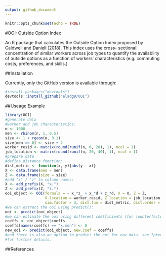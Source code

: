 ```yaml
---
output: github_document
---
```


```r
knitr::opts_chunk$set(echo = TRUE)
```

#OOI: Outside Option Index

An R package that calculates the Outside Option Index proposed by Caldwell and Danieli (2018). This index uses the cross- sectional concentration of similar workers across job types to quantify the availability of outside options as a function of workers’ characteristics (e.g. commuting costs, preferences, and skills.)


##Installation

Currently, only the GitHub version is available through:
```r
#install.packages("devtools")
devtools::install_github("eladg9/OOI")
```

##Useage Example

```r
library(OOI)
#generate data
#worker and job characteristics:
n <- 1000
men <- rbinom(n, 1, 0.5)
size <- 1 + rgeom(n, 0.1) 
size[men == 0] <- size + 2
worker_resid <- matrix(round(runif(n, 0, 20), 1), ncol = 1)
job_location <- matrix(round(runif(n, 20, 40), 1), ncol = 1)
#prepare data
#define distance function:
dist_metric <- function(x, y){abs(y - x)}
X <- data.frame(men = men)
Z <- data.frame(size = size)
#add "x" / "z" to column names:
X <- add_prefix(X, "x.")
Z <- add_prefix(Z, "z.")
ooi_object <- OOI(formula = ~ x_*z_ + x_*d + z_*d, X = X, Z = Z,
                  X.location = worker_resid, Z.location = job_location,
                  sim.factor = 3, dist.fun = dist_metric, dist.order = 3)
#we can extract the ooi using predict():
ooi <- predict(ooi_object)
#we can estimate the ooi using different coefficients (for counterfactual analysis):
coeffs <- ooi_object$coeffs
coeffs[names(coeffs) == "x.men"] <- 0
new_ooi <- predict(ooi_object, new.coef = coeffs)
#and there is also an option to predict the ooi for new data. see ?predict.ooi
#for further details.
```

##References


